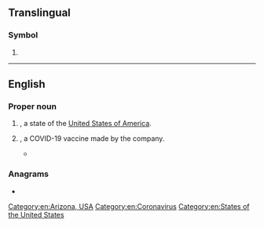 {{also|Appendix:Variations of "az"}}
==Translingual==

===Symbol===
{{mul-symbol}}

# {{ISO 3166|1|2|Azerbaijan}}

----

==English==

===Proper noun===
{{en-proper noun}}

# {{abbreviation of|en|Arizona|nodot=1}}, a state of the [[United States of America]].
# {{abbreviation of|en|AstraZeneca|nodot=1}}, a COVID-19 vaccine made by the {{w|AstraZeneca}} company.
#* {{quote-journal|1=en|date=2 July 2021|journal=The NT News|place=Darwin|page=22|column=3|text=Risks? Suck it up buttercup. The risk of death by Covid is real and so many others of your age had '''AZ''' with limited ill or side-effects.}}

===Anagrams===
* {{anagrams|en|a=az|'za|ZA|za}}

[[Category:en:Arizona, USA]]
[[Category:en:Coronavirus]]
[[Category:en:States of the United States]]